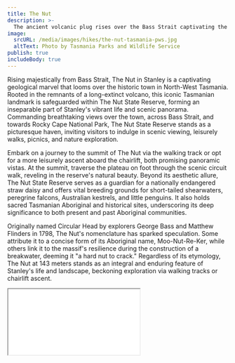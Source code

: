 ```yaml
---
title: The Nut
description: >-
  The ancient volcanic plug rises over the Bass Strait captivating the historical town of Stanley.
image:
  srcURL: /media/images/hikes/the-nut-tasmania-pws.jpg
  altText: Photo by Tasmania Parks and Wildlife Service
publish: true
includeBody: true
---
```


Rising majestically from Bass Strait, The Nut in Stanley is a captivating geological marvel that looms over the historic town in North-West Tasmania. Rooted in the remnants of a long-extinct volcano, this iconic Tasmanian landmark is safeguarded within The Nut State Reserve, forming an inseparable part of Stanley's vibrant life and scenic panorama. Commanding breathtaking views over the town, across Bass Strait, and towards Rocky Cape National Park, The Nut State Reserve stands as a picturesque haven, inviting visitors to indulge in scenic viewing, leisurely walks, picnics, and nature exploration.

Embark on a journey to the summit of The Nut via the walking track or opt for a more leisurely ascent aboard the chairlift, both promising panoramic vistas. At the summit, traverse the plateau on foot through the scenic circuit walk, reveling in the reserve's natural beauty. Beyond its aesthetic allure, The Nut State Reserve serves as a guardian for a nationally endangered straw daisy and offers vital breeding grounds for short-tailed shearwaters, peregrine falcons, Australian kestrels, and little penguins. It also holds sacred Tasmanian Aboriginal and historical sites, underscoring its deep significance to both present and past Aboriginal communities.

Originally named Circular Head by explorers George Bass and Matthew Flinders in 1798, The Nut's nomenclature has sparked speculation. Some attribute it to a concise form of its Aboriginal name, Moo-Nut-Re-Ker, while others link it to the massif's resilience during the construction of a breakwater, deeming it "a hard nut to crack." Regardless of its etymology, The Nut at 143 meters stands as an integral and enduring feature of Stanley's life and landscape, beckoning exploration via walking tracks or chairlift ascent.

<Iframe src="<iframe src="https://www.google.com/maps/embed?pb=!1m18!1m12!1m3!1d12087.432442700812!2d145.29038096860586!3d-40.765145392167426!2m3!1f0!2f0!3f0!3m2!1i1024!2i768!4f13.1!3m3!1m2!1s0xaa7c180046ebba8d%3A0x4f2b09b80188ddc1!2sThe%20Nut!5e0!3m2!1sen!2sau!4v1704257307380!5m2!1sen!2sau" />

<Link
link={{
url: "https://parks.tas.gov.au/explore-our-parks/the-nut-state-reserve",
description: "Learn More About The Park",
externalFlag: true
}}
/>
